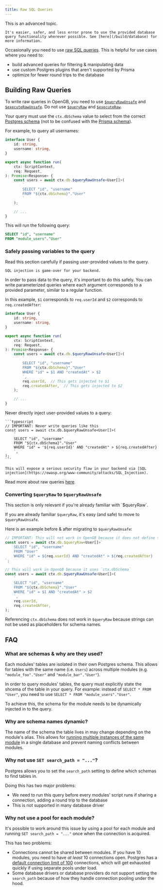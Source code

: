 ```yaml
---
title: Raw SQL Queries
---
```


<Warning>
    This is an advanced topic.

    It's easier, safer, and less error prone to use the provided database query functionality wherever possible. See [here](/build/database) for more information.
</Warning>

Occasionally you need to use [raw SQL queries](https://www.prisma.io/docs/orm/prisma-client/queries/raw-database-access/raw-queries). This is helpful for use cases where you need to:

- build advanced queries for filtering & manipulating data
- use custom Postgres plugins that aren't supported by Prisma
- optimize for fewer round trips to the database

## Building Raw Queries

To write raw queries in OpenGB, you need to use [`$queryRawUnsafe`](https://www.prisma.io/docs/orm/prisma-client/queries/raw-database-access/raw-queries#queryrawunsafe) and [`$executeRawUnsafe`](https://www.prisma.io/docs/orm/prisma-client/queries/raw-database-access/raw-queries#executerawunsafe). Do not use [`$queryRaw`](https://www.prisma.io/docs/orm/prisma-client/queries/raw-database-access/raw-queries#queryraw) and [`$executeRaw`](https://www.prisma.io/docs/orm/prisma-client/queries/raw-database-access/raw-queries#executeraw).

Your query must use the `ctx.dbSchema` value to select from the correct [Postgres schema](https://www.postgresql.org/docs/current/ddl-schemas.html) (not to be confused with the [Prisma schema](https://www.prisma.io/docs/orm/prisma-schema/overview)).

For example, to query all usernames:

```typescript
interface User {
    id: string,
    username: string,
}

export async function run(
	ctx: ScriptContext,
	req: Request,
): Promise<Response> {
    const users = await ctx.db.$queryRawUnsafe<User[]>(
        `
        SELECT "id", "username"
        FROM "${ctx.dbSchema}"."User"
        `
    );

    // ...
}
```

This will run the following query:

```sql
SELECT "id", "username"
FROM "module_users"."User"
```

### Safely passing variables to the query

<Warning>
    Read this section carefully if passing user-provided values to the query.
    
    SQL injection is game-over for your backend.
</Warning>

In order to pass data to the query, it's important to do this safely. You can write parameterized queries where each argument corresponds to a provided parameter, similar to a regular function.

In this example, `$1` corresponds to `req.userId` and `$2` corresponds to `req.createdAfter`:

```typescript
interface User {
    id: string,
    username: string,
}

export async function run(
	ctx: ScriptContext,
	req: Request,
): Promise<Response> {
    const users = await ctx.db.$queryRawUnsafe<User[]>(
        `
        SELECT "id", "username"
        FROM "${ctx.dbSchema}"."User"
        WHERE "id" = $1 AND "createdAt" > $2
        `,
        req.userId,  // This gets injected to $1
        req.createdAfter,  // This gets injected to $2
    );

    // ...
}
```

<Warning>
    Never directly inject user-provided values to a query:

    ```typescript
    // IMPORTANT: Never write queries like this
    const users = await ctx.db.$queryRawUnsafe<User[]>(
        `
        SELECT "id", "username"
        FROM "${ctx.dbSchema}"."User"
        WHERE "id" = '${req.userId}' AND "createdAt" > ${req.createdAfter}
        `,
    );
    ```

    This will expose a serious security flaw in your backend via [SQL injection](https://owasp.org/www-community/attacks/SQL_Injection).
</Warning>

Read more about raw queries [here](https://www.prisma.io/docs/orm/prisma-client/queries/raw-database-access/raw-queries#in-queryrawunsafe-and-executerawunsafe).

### Converting `$queryRaw` to `$queryRawUnsafe`

<Info>
    This section is only relevant if you're already familiar with `$queryRaw`.
</Info>

If you are already familiar `$queryRaw`, it's easy (and safe) to move to `$queryRawUnsafe`.

Here is an example before & after migrating to `$queryRawUnsafe`:

<CodeGroup>

```typescript Before
// IMPORTANT: This will not work in OpenGB because it does not define the schema
const users = await ctx.db.$queryRaw<User[]>`
    SELECT "id", "username"
    FROM "User"
    WHERE "id" = ${req.userId} AND "createdAt" > ${req.createdAfter}
`;
```

```typescript After
// This will work in OpenGB because it uses `ctx.dbSchema`
const users = await ctx.db.$queryRawUnsafe<User[]>(
    `
    SELECT "id", "username"
    FROM "${ctx.dbSchema}"."User"
    WHERE "id" = $1 AND "createdAt" > $2
    `,
    req.userId,
    req.createdAfter,
);
```

</CodeGroup>

Referencing `ctx.dbSchema` does not work in `$queryRaw` because strings can not be used as placeholders for schema names.

## FAQ

### What are schemas & why are they used?

Each modules' tables are isolated in their own Postgres schema. This allows for tables with the same name (i.e. `Users`) across multiple modules (e.g. `"module_foo"."User"` and `"module_bar"."User"`).

In order to query modules' tables, the query must explicitly state the shcema of the table in your query. For example: instead of `SELECT * FROM "User"`, you need to use `SELECT * FROM "module_users"."User"`.

To achieve this, the schema for the module needs to be dynamically injected in to the query.

### Why are schema names dynamic?

The name of the schema the table lives in may change depending on the module's alias. This allows for [running multiple instances of the same module](/concepts/multiple-games) in a single database and prevent naming conflicts between modules.

### Why not use `SET search_path = "..."`?

Postgres allows you to set the `search_path` setting to define which schemas to find tables in.

Doing this has two major problems:

- We need to run this query before every modules' script runs if sharing a connection, adding a round trip to the database
- This is not supported in many database driver

### Why not use a pool for each module?

It's possible to work around this issue by using a pool for each module and running `SET search_path = "..."` once when the connection is acquired.

This has two problems:

- Connections cannot be shared between modules. If you have 10 modules, you need to have _at least_ 10 connections open. Postgres has a [default connection limit of 100](https://www.postgresql.org/docs/current/runtime-config-connection.html#GUC-MAX-CONNECTIONS) connections, which will get exhausted quickly if using separate pools under load.
- Some database drivers or database providers do not support setting the `search_path` because of how they handle connection pooling under the hood.

